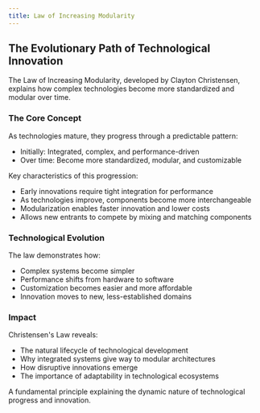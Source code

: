 ```yaml
---
title: Law of Increasing Modularity
---
```


## The Evolutionary Path of Technological Innovation

The Law of Increasing Modularity, developed by Clayton Christensen, explains how complex technologies become more standardized and modular over time.

### The Core Concept

As technologies mature, they progress through a predictable pattern:
- Initially: Integrated, complex, and performance-driven
- Over time: Become more standardized, modular, and customizable

Key characteristics of this progression:
- Early innovations require tight integration for performance
- As technologies improve, components become more interchangeable
- Modularization enables faster innovation and lower costs
- Allows new entrants to compete by mixing and matching components

### Technological Evolution

The law demonstrates how:
- Complex systems become simpler
- Performance shifts from hardware to software
- Customization becomes easier and more affordable
- Innovation moves to new, less-established domains

### Impact

Christensen's Law reveals:
- The natural lifecycle of technological development
- Why integrated systems give way to modular architectures
- How disruptive innovations emerge
- The importance of adaptability in technological ecosystems

A fundamental principle explaining the dynamic nature of technological progress and innovation.
